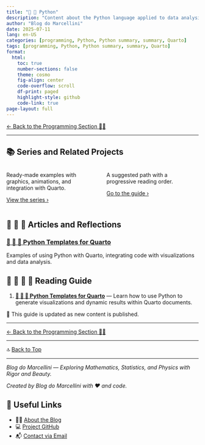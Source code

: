 ```yaml
---
title: "📄 🐍 Python"
description: "Content about the Python language applied to data analysis, automation, graphical visualization, and scientific use. Python is a versatile language widely used in data science, automation, and scientific programming."
author: "Blog do Marcellini"
date: 2025-07-11
lang: en-US
categories: [programming, Python, Python summary, summary, Quarto]
tags: [programming, Python, Python summary, summary, Quarto]
format:
  html:
    toc: true
    number-sections: false
    theme: cosmo
    fig-align: center
    code-overflow: scroll
    df-print: paged
    highlight-style: github
    code-link: true
page-layout: full
---
```


[← Back to the Programming Section 👨‍💻](../index.qmd)

---

## 📚 Series and Related Projects

::: {.columns}
::: {.column width="50%"}
::: {.callout-note title="🐍 Python Templates (Quarto)"}
Ready-made examples with graphics, animations, and integration with Quarto.

[View the series ›](models-python-quarto.qmd){.button .button-outline}
:::
:::
::: {.column width="50%"}
::: {.callout-tip title="🧭 Programming Guide"}
A suggested path with a progressive reading order.

[Go to the guide ›](../guide-programming.qmd){.button .button-outline}
:::
:::
:::

## 📘 📄 🐍 Articles and Reflections

### [📘 📄 🐍 Python Templates for Quarto](models-python-quarto.qmd)
Examples of using Python with Quarto, integrating code with visualizations and data analysis.

## 🧭 📘 📄 🐍 Reading Guide

1. **[📘 📄 🐍 Python Templates for Quarto](models-python-quarto.qmd)** — Learn how to use Python to generate visualizations and dynamic results within Quarto documents.

📌 This guide is updated as new content is published.

---

[← Back to the Programming Section 👨‍💻](../index.qmd)

---

🔝 [Back to Top](#top)

---

*Blog do Marcellini — Exploring Mathematics, Statistics, and Physics with Rigor and Beauty.*

:::{.callout-note}
*Created by Blog do Marcellini with ❤️ and code.*
:::

## 🔗 Useful Links

- 🧑‍🏫 [About the Blog](../../personal/about-the-blog.qmd)
- 💻 <a href="https://github.com/marcellini-celso/blog-marcellini-en.git" target="_blank">Project GitHub</a>
- 📬 [Contact via Email](mailto:prof.marcellini@gmail.com)

